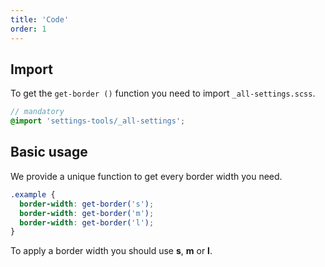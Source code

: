 ```yaml
---
title: 'Code'
order: 1
---
```


## Import

To get the `get-border ()` function you need to import `_all-settings.scss`.

```scss
// mandatory
@import 'settings-tools/_all-settings';
```

## Basic usage

We provide a unique function to get every border width you need.

```scss
.example {
  border-width: get-border('s');
  border-width: get-border('m');
  border-width: get-border('l');
}
```

<HintItem>
  To apply a border width you should use <b>s</b>, <b>m</b> or <b>l</b>.
</HintItem>
